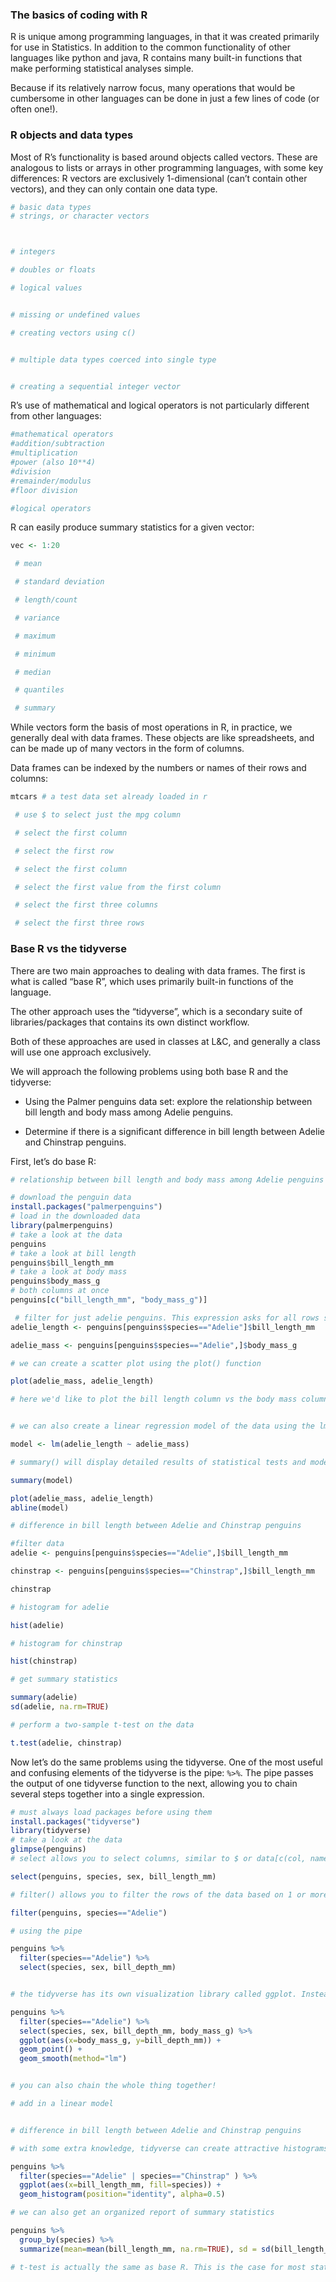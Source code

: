 ### The basics of coding with R

R is unique among programming languages, in that it was created primarily for use in Statistics. In addition to the common functionality of other languages like python and java, R contains many built-in functions that make performing statistical analyses simple.

Because if its relatively narrow focus, many operations that would be cumbersome in other languages can be done in just a few lines of code (or often one!).

### R objects and data types

Most of R's functionality is based around objects called vectors. These are analogous to lists or arrays in other programming languages, with some key differences: R vectors are exclusively 1-dimensional (can't contain other vectors), and they can only contain one data type.

```r
# basic data types
# strings, or character vectors



# integers

# doubles or floats

# logical values


# missing or undefined values

```

```r
# creating vectors using c()


# multiple data types coerced into single type


# creating a sequential integer vector


```

R's use of mathematical and logical operators is not particularly different from other languages:

```r

#mathematical operators
#addition/subtraction
#multiplication
#power (also 10**4)
#division
#remainder/modulus
#floor division

#logical operators

```

R can easily produce summary statistics for a given vector:

```r
vec <- 1:20

 # mean

 # standard deviation

 # length/count

 # variance

 # maximum

 # minimum

 # median

 # quantiles

 # summary
```

While vectors form the basis of most operations in R, in practice, we generally deal with data frames. These objects are like spreadsheets, and can be made up of many vectors in the form of columns.

Data frames can be indexed by the numbers or names of their rows and columns:

```r
mtcars # a test data set already loaded in r

 # use $ to select just the mpg column

 # select the first column

 # select the first row

 # select the first column

 # select the first value from the first column

 # select the first three columns

 # select the first three rows

```

### Base R vs the tidyverse

There are two main approaches to dealing with data frames. The first is what is called "base R", which uses primarily built-in functions of the language.

The other approach uses the "tidyverse", which is a secondary suite of libraries/packages that contains its own distinct workflow.

Both of these approaches are used in classes at L&C, and generally a class will use one approach exclusively.

We will approach the following problems using both base R and the tidyverse:

-   Using the Palmer penguins data set: explore the relationship between bill length and body mass among Adelie penguins.

-   Determine if there is a significant difference in bill length between Adelie and Chinstrap penguins.

First, let's do base R:

```r
# relationship between bill length and body mass among Adelie penguins

# download the penguin data
install.packages("palmerpenguins")
# load in the downloaded data
library(palmerpenguins)
# take a look at the data
penguins
# take a look at bill length
penguins$bill_length_mm
# take a look at body mass
penguins$body_mass_g
# both columns at once
penguins[c("bill_length_mm", "body_mass_g")]

 # filter for just adelie penguins. This expression asks for all rows such that the value of the species column is "Adelie"
adelie_length <- penguins[penguins$species=="Adelie"]$bill_length_mm

adelie_mass <- penguins[penguins$species=="Adelie",]$body_mass_g

# we can create a scatter plot using the plot() function

plot(adelie_mass, adelie_length)

# here we'd like to plot the bill length column vs the body mass column


# we can also create a linear regression model of the data using the lm() function

model <- lm(adelie_length ~ adelie_mass)

# summary() will display detailed results of statistical tests and models created in R

summary(model)

plot(adelie_mass, adelie_length)
abline(model)
```

```r
# difference in bill length between Adelie and Chinstrap penguins

#filter data
adelie <- penguins[penguins$species=="Adelie",]$bill_length_mm

chinstrap <- penguins[penguins$species=="Chinstrap",]$bill_length_mm

chinstrap

# histogram for adelie

hist(adelie)

# histogram for chinstrap

hist(chinstrap)

# get summary statistics

summary(adelie)
sd(adelie, na.rm=TRUE)

# perform a two-sample t-test on the data

t.test(adelie, chinstrap)

```

Now let's do the same problems using the tidyverse. One of the most useful and confusing elements of the tidyverse is the pipe: `%>%`. The pipe passes the output of one tidyverse function to the next, allowing you to chain several steps together into a single expression.

```r
# must always load packages before using them
install.packages("tidyverse")
library(tidyverse)
# take a look at the data
glimpse(penguins)
# select allows you to select columns, similar to $ or data[c(col, names)]

select(penguins, species, sex, bill_length_mm)

# filter() allows you to filter the rows of the data based on 1 or more conditions

filter(penguins, species=="Adelie")

# using the pipe

penguins %>% 
  filter(species=="Adelie") %>% 
  select(species, sex, bill_depth_mm)


# the tidyverse has its own visualization library called ggplot. Instead of the pipe, ggplot uses + to string things together

penguins %>% 
  filter(species=="Adelie") %>% 
  select(species, sex, bill_depth_mm, body_mass_g) %>% 
  ggplot(aes(x=body_mass_g, y=bill_depth_mm)) +
  geom_point() +
  geom_smooth(method="lm")


# you can also chain the whole thing together!

# add in a linear model



```

```r
# difference in bill length between Adelie and Chinstrap penguins

# with some extra knowledge, tidyverse can create attractive histograms with one expression

penguins %>% 
  filter(species=="Adelie" | species=="Chinstrap" ) %>% 
  ggplot(aes(x=bill_length_mm, fill=species)) +
  geom_histogram(position="identity", alpha=0.5)

# we can also get an organized report of summary statistics

penguins %>% 
  group_by(species) %>% 
  summarize(mean=mean(bill_length_mm, na.rm=TRUE), sd = sd(bill_length_mm, na.rm=TRUE))

# t-test is actually the same as base R. This is the case for most statistical tests.

```
